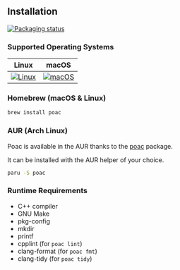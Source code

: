## Installation

[![Packaging status](https://repology.org/badge/vertical-allrepos/poac.svg)](https://repology.org/project/poac/versions)

### Supported Operating Systems

|                                                                      Linux                                                                       |                                                                      macOS                                                                       |
| :----------------------------------------------------------------------------------------------------------------------------------------------: | :----------------------------------------------------------------------------------------------------------------------------------------------: |
| [![Linux](https://github.com/poac-dev/poac/actions/workflows/linux.yml/badge.svg)](https://github.com/poac-dev/poac/actions/workflows/linux.yml) | [![macOS](https://github.com/poac-dev/poac/actions/workflows/macos.yml/badge.svg)](https://github.com/poac-dev/poac/actions/workflows/macos.yml) |

### Homebrew (macOS & Linux)

```sh
brew install poac
```

### AUR (Arch Linux)

Poac is available in the AUR thanks to the [poac](https://aur.archlinux.org/packages/poac) package.

It can be installed with the AUR helper of your choice.

```sh
paru -S poac
```

### Runtime Requirements

* C++ compiler
* GNU Make
* pkg-config
* mkdir
* printf
* cpplint (for `poac lint`)
* clang-format (for `poac fmt`)
* clang-tidy (for `poac tidy`)
